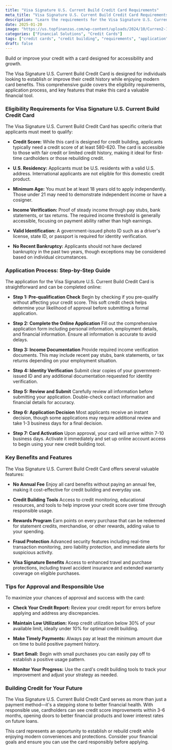 ```yaml
---
title: "Visa Signature U.S. Current Build Credit Card Requirements"
meta_title: "Visa Signature U.S. Current Build Credit Card Requirements"
description: "Learn the requirements for the Visa Signature U.S. Current Build Credit Card. Discover eligibility criteria, application steps, and key benefits for building credit."
date: 2025-01-20
image: "https://us.topfinanzas.com/wp-content/uploads/2024/10/Curren2-1024x536.webp"
categories: ["Financial Solutions", "Credit Cards"]
tags: ["credit cards", "credit building", "requirements", "application"]
draft: false
---
```


Build or improve your credit with a card designed for accessibility and growth.

The Visa Signature U.S. Current Build Credit Card is designed for individuals looking to establish or improve their credit history while enjoying modern card benefits. This comprehensive guide covers the eligibility requirements, application process, and key features that make this card a valuable financial tool.

### Eligibility Requirements for Visa Signature U.S. Current Build Credit Card

The Visa Signature U.S. Current Build Credit Card has specific criteria that applicants must meet to qualify:

* **Credit Score:** While this card is designed for credit building, applicants typically need a credit score of at least 580-620. The card is accessible to those with fair credit or limited credit history, making it ideal for first-time cardholders or those rebuilding credit.

* **U.S. Residency:** Applicants must be U.S. residents with a valid U.S. address. International applicants are not eligible for this domestic credit product.

* **Minimum Age:** You must be at least 18 years old to apply independently. Those under 21 may need to demonstrate independent income or have a cosigner.

* **Income Verification:** Proof of steady income through pay stubs, bank statements, or tax returns. The required income threshold is generally accessible, focusing on payment ability rather than high earnings.

* **Valid Identification:** A government-issued photo ID such as a driver's license, state ID, or passport is required for identity verification.

* **No Recent Bankruptcy:** Applicants should not have declared bankruptcy in the past two years, though exceptions may be considered based on individual circumstances.

### Application Process: Step-by-Step Guide

The application for the Visa Signature U.S. Current Build Credit Card is straightforward and can be completed online:

* **Step 1: Pre-qualification Check**
    Begin by checking if you pre-qualify without affecting your credit score. This soft credit check helps determine your likelihood of approval before submitting a formal application.

* **Step 2: Complete the Online Application**
    Fill out the comprehensive application form including personal information, employment details, and financial information. Ensure all information is accurate to avoid delays.

* **Step 3: Income Documentation**
    Provide required income verification documents. This may include recent pay stubs, bank statements, or tax returns depending on your employment situation.

* **Step 4: Identity Verification**
    Submit clear copies of your government-issued ID and any additional documentation requested for identity verification.

* **Step 5: Review and Submit**
    Carefully review all information before submitting your application. Double-check contact information and financial details for accuracy.

* **Step 6: Application Decision**
    Most applicants receive an instant decision, though some applications may require additional review and take 1-3 business days for a final decision.

* **Step 7: Card Activation**
    Upon approval, your card will arrive within 7-10 business days. Activate it immediately and set up online account access to begin using your new credit building tool.

### Key Benefits and Features

The Visa Signature U.S. Current Build Credit Card offers several valuable features:

* **No Annual Fee**
    Enjoy all card benefits without paying an annual fee, making it cost-effective for credit building and everyday use.

* **Credit Building Tools**
    Access to credit monitoring, educational resources, and tools to help improve your credit score over time through responsible usage.

* **Rewards Program**
    Earn points on every purchase that can be redeemed for statement credits, merchandise, or other rewards, adding value to your spending.

* **Fraud Protection**
    Advanced security features including real-time transaction monitoring, zero liability protection, and immediate alerts for suspicious activity.

* **Visa Signature Benefits**
    Access to enhanced travel and purchase protections, including travel accident insurance and extended warranty coverage on eligible purchases.

### Tips for Approval and Responsible Use

To maximize your chances of approval and success with the card:

* **Check Your Credit Report:** Review your credit report for errors before applying and address any discrepancies.

* **Maintain Low Utilization:** Keep credit utilization below 30% of your available limit, ideally under 10% for optimal credit building.

* **Make Timely Payments:** Always pay at least the minimum amount due on time to build positive payment history.

* **Start Small:** Begin with small purchases you can easily pay off to establish a positive usage pattern.

* **Monitor Your Progress:** Use the card's credit building tools to track your improvement and adjust your strategy as needed.

### Building Credit for Your Future

The Visa Signature U.S. Current Build Credit Card serves as more than just a payment method—it's a stepping stone to better financial health. With responsible use, cardholders can see credit score improvements within 3-6 months, opening doors to better financial products and lower interest rates on future loans.

This card represents an opportunity to establish or rebuild credit while enjoying modern conveniences and protections. Consider your financial goals and ensure you can use the card responsibly before applying.
